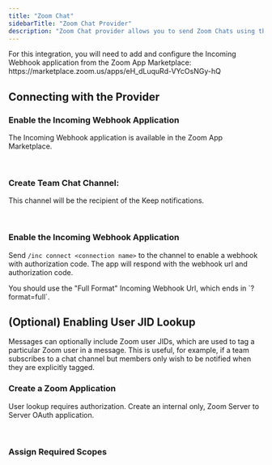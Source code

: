 ```yaml
---
title: "Zoom Chat"
sidebarTitle: "Zoom Chat Provider"
description: "Zoom Chat provider allows you to send Zoom Chats using the Incoming Webhook Zoom application."
---
```


<Tip>
For this integration, you will need to add and configure the Incoming Webhook application from the Zoom App Marketplace: https://marketplace.zoom.us/apps/eH_dLuquRd-VYcOsNGy-hQ
</Tip>

<AutoGeneratedSnippet />

## Connecting with the Provider

### Enable the Incoming Webhook Application

The Incoming Webhook application is available in the Zoom App Marketplace.

<Frame width="100" height="200">
  <img height="10" src="/images/zoom_chat-provider1.png" />
</Frame>

<Frame width="100" height="200">
  <img height="10" src="/images/zoom_chat-provider2.png" />
</Frame>

### Create Team Chat Channel:

This channel will be the recipient of the Keep notifications.

<Frame width="100" height="200">
  <img height="10" src="/images/zoom_chat-provider3.png" />
</Frame>

<Frame width="100" height="200">
  <img height="10" src="/images/zoom_chat-provider4.png" />
</Frame>

### Enable the Incoming Webhook Application

Send `/inc connect <connection name>` to the channel to enable a webhook with authorization code. The app will respond with the webhook url and authorization code.

<Tip>
You should use the "Full Format" Incoming Webhook Url, which ends in `?format=full`.
</Tip>

<Frame width="100" height="200">
  <img height="10" src="/images/zoom_chat-provider5.png" />
</Frame>

<Frame width="100" height="200">
  <img height="10" src="/images/zoom_chat-provider6.png" />
</Frame>

## (Optional) Enabling User JID Lookup 

Messages can optionally include Zoom user JIDs, which are used to tag a particular Zoom user in a message. 
This is useful, for example, if a team subscribes to a chat channel but members only wish to be notified when they are explicitly tagged.

### Create a Zoom Application

User lookup requires authorization. Create an internal only, Zoom Server to Server OAuth application.

<Frame width="100" height="200">
  <img height="10" src="/images/zoom_chat-provider7.png" />
</Frame>

<Frame width="100" height="200">
  <img height="10" src="/images/zoom_chat-provider8.png" />
</Frame>

### Assign Required Scopes

<Frame width="100" height="200">
  <img height="10" src="/images/zoom_chat-provider9.png" />
</Frame>

<Frame width="100" height="200">
  <img height="10" src="/images/zoom_chat-provider10.png" />
</Frame>

